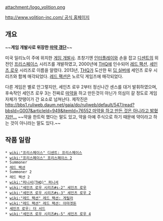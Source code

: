 attachment:/logo_volition.png

[[http://www.volition-inc.com/ 공식 홈페이지]]

== 개요 ==
~~'''게임 개발사로 위장한 [[마약 카르텔|마약 갱단]]'''~~

미국 일리노이 주에 위치한 [[게임 개발사]]. 초창기엔 [[인터플레이]]와 손을 잡고 [[디센트]]의 외전인 [[프리스페이스]] 시리즈를 개발하였고, 2000년에 [[THQ]]에 인수되어 [[레드 팩션]], [[세인츠 로우]] 시리즈로 이름을 알렸다. 2013년, [[THQ]]가 도산한 뒤 [[딥 실버]]에 세인츠 로우 시리즈와 함께 매각되었다. [[레드 팩션]]은 노르딕 게임즈에 매각되었다.

다른 게임은 별로 안그렇지만, 세인츠 로우 2부터 정신나간 센스를 대거 발휘하였으며, 후속작인 세인츠 로우 3는 진짜로 [[마약]]을 하고 만든것이 아닌가 의심이 갈 정도로 게임 자체가 맛탱이가 간 요소로 넘쳐난다. 제작진은 [[http://bbs1.ruliweb.daum.net/gaia/do/ruliweb/default/547/read?bbsId=G007&articleId=949&itemId=76552 마약을 하고 만든 것은 아니라고 밝혔지만...]] ~~약을 한트럭 했다는 말도 있고, 약을 아예 주식으로 하기 때문에 약이라고 하는 것이 아니라는 말도 있다.~~
== 작품 일람 ==
 * [[wiki:"프리스페이스" 디센트: 프리스페이스]]
 * [[wiki:"프리스페이스" 프리스페이스 2]]
 * Summoner
 * [[레드 팩션]]
 * Summoner 2
 * 레드 팩션 2
 * [[wiki:"퍼니셔(THQ)" 퍼니셔]]
 * [[wiki:"세인츠 로우 시리즈#s-2" 세인츠 로우]]
 * [[wiki:"세인츠 로우 시리즈#s-3" 세인츠 로우 2]]
 * [[wiki:"레드 팩션" 레드 팩션: 게릴라]]
 * [[wiki:"레드 팩션" 레드 팩션: 아마겟돈]]
 * [[세인츠 로우: 더 서드]]
 * [[wiki:"세인츠 로우 시리즈#s-5" 세인츠 로우 4]]

